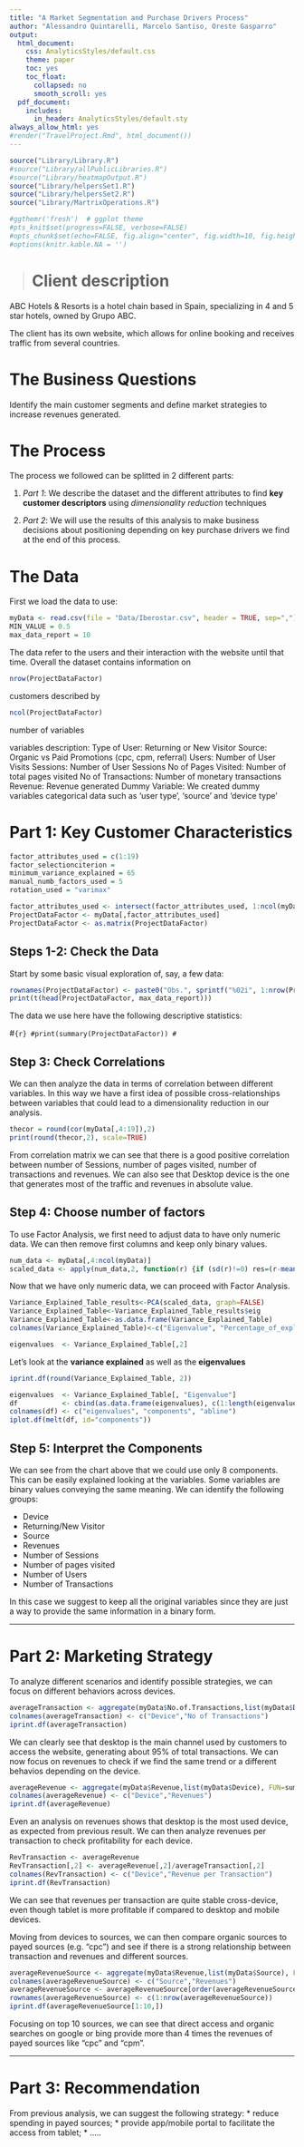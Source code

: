 ```yaml
---
title: "A Market Segmentation and Purchase Drivers Process"
author: "Alessandro Quintarelli, Marcelo Santiso, Oreste Gasparro"
output:
  html_document:
    css: AnalyticsStyles/default.css
    theme: paper
    toc: yes
    toc_float:
      collapsed: no
      smooth_scroll: yes
  pdf_document:
    includes:
      in_header: AnalyticsStyles/default.sty
always_allow_html: yes
#render("TravelProject.Rmd", html_document())
---
```

```r
source("Library/Library.R")
#source("Library/allPublicLibraries.R")
#source("Library/heatmapOutput.R")
source("Library/helpersSet1.R")
source("Library/helpersSet2.R")
source("Library/MartrixOperations.R")

#ggthemr('fresh')  # ggplot theme
#pts_knit$set(progress=FALSE, verbose=FALSE)
#opts_chunk$set(echo=FALSE, fig.align="center", fig.width=10, fig.height=6.5)
#options(knitr.kable.NA = '')

```
> 
# Client description

ABC Hotels & Resorts is a hotel chain based in Spain, specializing in 4 and 5 star hotels, owned by Grupo ABC.

The client has its own website, which allows for online booking and receives traffic from several countries.

# The Business Questions

Identify the main customer segments and define market strategies to increase revenues generated.

# The Process

The process we followed can be splitted in 2 different parts:

1. *Part 1*: We describe the dataset and the different attributes to find **key customer descriptors** using *dimensionality reduction* techniques 

2. *Part 2*: We will use the results of this analysis to make business decisions about positioning depending on key purchase drivers we find at the end of this process.

# The Data

First we load the data to use:

```r
myData <- read.csv(file = "Data/Iberostar.csv", header = TRUE, sep=",")
MIN_VALUE = 0.5
max_data_report = 10
```

The data refer to the users and their interaction with the website until that time.
Overall the dataset contains information on
```r
nrow(ProjectDataFactor)
```
customers described by
```r
ncol(ProjectDataFactor)
```
number of variables

variables description:
Type of User: Returning or New Visitor
Source: Organic vs Paid Promotions (cpc, cpm, referral)
Users: Number of User Visits
Sessions: Number of User Sessions
No of Pages Visited: Number of total pages visited
No of Transactions: Number of monetary transactions
Revenue: Revenue generated
Dummy Variable: We created dummy variables categorical data such as 'user type', 'source' and 'device type'  
  
# Part 1: Key Customer Characteristics

```r
factor_attributes_used = c(1:19)
factor_selectionciterion = 
minimum_variance_explained = 65
manual_numb_factors_used = 5
rotation_used = "varimax"
```

```r
factor_attributes_used <- intersect(factor_attributes_used, 1:ncol(myData))
ProjectDataFactor <- myData[,factor_attributes_used]
ProjectDataFactor <- as.matrix(ProjectDataFactor)
```

## Steps 1-2: Check the Data 


Start by some basic visual exploration of, say, a few data:

```r
rownames(ProjectDataFactor) <- paste0("Obs.", sprintf("%02i", 1:nrow(ProjectDataFactor)))
print(t(head(ProjectDataFactor, max_data_report)))
```

The data we use here have the following descriptive statistics: 

#```{r}
#print(summary(ProjectDataFactor))
#```

## Step 3: Check Correlations

We can then analyze the data in terms of correlation between different variables.
In this way we have a first idea of possible cross-relationships between variables that could lead to a dimensionality reduction in our analysis.

```r
thecor = round(cor(myData[,4:19]),2)
print(round(thecor,2), scale=TRUE)
```

From correlation matrix we can see that there is a good positive correlation between number of Sessions, number of pages visited, number of transactions and revenues.
We can also see that Desktop device is the one that generates most of the traffic and revenues in absolute value.


## Step 4: Choose number of factors

To use Factor Analysis, we first need to adjust data to have only numeric data. 
We can then remove first columns and keep only binary values.

```r
num_data <- myData[,4:ncol(myData)]
scaled_data <- apply(num_data,2, function(r) {if (sd(r)!=0) res=(r-mean(r))/sd(r) else res=0*r; res})
```

Now that we have only numeric data, we can proceed with Factor Analysis.

```r
Variance_Explained_Table_results<-PCA(scaled_data, graph=FALSE)
Variance_Explained_Table<-Variance_Explained_Table_results$eig
Variance_Explained_Table<-as.data.frame(Variance_Explained_Table)
colnames(Variance_Explained_Table)<-c("Eigenvalue", "Percentage_of_explained_variance", "Cumulative_percentage_of_explained_variance")

eigenvalues  <- Variance_Explained_Table[,2]
```

Let's look at the **variance explained** as well as the **eigenvalues**

```r
iprint.df(round(Variance_Explained_Table, 2))
```

```r
eigenvalues  <- Variance_Explained_Table[, "Eigenvalue"]
df           <- cbind(as.data.frame(eigenvalues), c(1:length(eigenvalues)), rep(1, length(eigenvalues)))
colnames(df) <- c("eigenvalues", "components", "abline")
iplot.df(melt(df, id="components"))
```

## Step 5: Interpret the Components

We can see from the chart above that we could use only 8 components.
This can be easily explained looking at the variables. Some variables are binary values conveying the same meaning. 
We can identify the following groups:

* Device
* Returning/New Visitor
* Source
* Revenues
* Number of Sessions
* Number of pages visited
* Number of Users
* Number of Transactions

In this case we suggest to keep all the original variables since they are just a way to provide the same information in a binary form.

<hr>\clearpage

# Part 2: Marketing Strategy

To analyze different scenarios and identify possible strategies, we can focus on different behaviors across devices.

```r
averageTransaction <- aggregate(myData$No.of.Transactions,list(myData$Device), FUN=sum)
colnames(averageTransaction) <- c("Device","No of Transactions")
iprint.df(averageTransaction)
```

We can clearly see that desktop is the main channel used by customers to access the website, generating about 95% of total transactions.
We can now focus on revenues to check if we find the same trend or a different behavios depending on the device.

```r
averageRevenue <- aggregate(myData$Revenue,list(myData$Device), FUN=sum)
colnames(averageRevenue) <- c("Device","Revenues")
iprint.df(averageRevenue)
```
Even an analysis on revenues shows that desktop is the most used device, as expected from previous result.
We can then analyze revenues per transaction to check profitability for each device.

```r
RevTransaction <- averageRevenue
RevTransaction[,2] <- averageRevenue[,2]/averageTransaction[,2] 
colnames(RevTransaction) <- c("Device","Revenue per Transaction")
iprint.df(RevTransaction)
```
We can see that revenues per transaction are quite stable cross-device, even though tablet is more profitable if compared to desktop and mobile devices.

Moving from devices to sources, we can then compare organic sources to payed sources (e.g. "cpc") and see if there is a strong relationship between transaction and revenues and different sources.

```r
averageRevenueSource <- aggregate(myData$Revenue,list(myData$Source), FUN=sum)
colnames(averageRevenueSource) <- c("Source","Revenues")
averageRevenueSource <- averageRevenueSource[order(averageRevenueSource[,2],averageRevenueSource[,1],decreasing=TRUE),]
rownames(averageRevenueSource) <- c(1:nrow(averageRevenueSource))
iprint.df(averageRevenueSource[1:10,])
```

Focusing on top 10 sources, we can see that direct access and organic searches on google or bing provide more than 4 times the revenues of payed sources like "cpc" and "cpm".

<hr>\clearpage

# Part 3: Recommendation

From previous analysis, we can suggest the following strategy:
* reduce spending in payed sources;
* provide app/mobile portal to facilitate the access from tablet;
* .....
